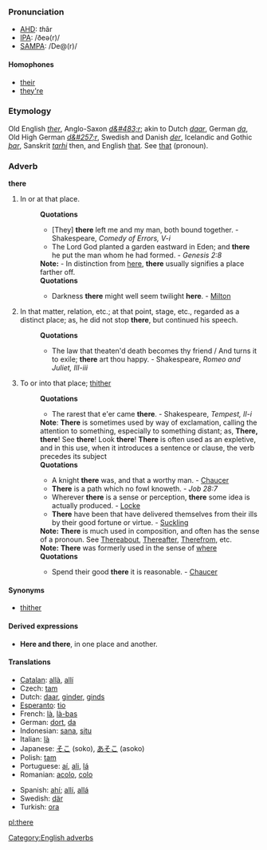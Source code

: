 ===Pronunciation===
*[[w:AHD|AHD]]: <i>th</i>âr
*[[w:IPA|IPA]]: /ðeə(r)/
*[[w:SAMPA|SAMPA]]: /De@(r)/

====Homophones====
*[[their]]
*[[they're]]

===Etymology===
Old English ''[[ther]]'', Anglo-Saxon ''[[d&#483;r]]''; akin to Dutch ''[[daar]]'', German ''[[da]]'', Old High German ''[[d&#257;r]]'', Swedish and Danish ''[[der]]'', Icelandic and Gothic ''[[þar]]'', Sanskrit ''[[tarhi]]'' then, and English [[that]]. See [[that]] (pronoun).

===Adverb===
'''there'''

#In or at that place. 
#:'''Quotations'''
#:*[They] '''there''' left me and my man, both bound together. - Shakespeare, ''Comedy of Errors, V-i''
#:*The Lord God planted a garden eastward in Eden; and '''there''' he put the man whom he had formed. - ''Genesis 2:8''
#:'''Note:''' - In distinction from [[here]], '''there''' usually signifies a place farther off. 
#:'''Quotations'''
#:*Darkness '''there''' might well seem twilight '''here'''. - [[Milton]]
#In that matter, relation, etc.; at that point, stage, etc., regarded as a distinct place; as, he did not stop '''there''', but continued his speech.
#:'''Quotations'''
#:*The law that theaten'd death becomes thy friend / And turns it to exile; '''there''' art thou happy. - Shakespeare, ''Romeo and Juliet, III-iii''
#To or into that place; [[thither]]
#:'''Quotations'''
#:*The rarest that e'er came '''there'''. - Shakespeare, ''Tempest, II-i''
#:'''Note''': '''There''' is sometimes used by way of exclamation, calling the attention to something, especially to something distant; as, '''There, there'''! See '''there'''! Look '''there'''! '''There''' is often used as an expletive, and in this use, when it introduces a sentence or clause, the verb precedes its subject
#:'''Quotations'''
#:*A knight '''there''' was, and that a worthy man. - [[Chaucer]]
#:*'''There''' is a path which no fowl knoweth. - ''Job 28:7''
#:*Wherever '''there''' is a sense or perception, '''there''' some idea is actually produced. - [[Locke]]
#:*'''There''' have been that have delivered themselves from their ills by their good fortune or virtue. - [[Suckling]]
#:'''Note:''' '''There''' is much used in composition, and often has the sense of a pronoun. See [[Thereabout]], [[Thereafter]], [[Therefrom]], etc.
#:'''Note:''' '''There''' was formerly used in the sense of [[where]]
#:'''Quotations'''
#:*Spend their good '''there''' it is reasonable. - [[Chaucer]]

====Synonyms====
*[[thither]]

====Derived expressions====
*'''Here and there''', in one place and another.

==== Translations ====
*[[Catalan]]: [[allà]], [[allí]]
*Czech: [[tam]]
*Dutch: [[daar]], [[ginder]], [[ginds]]
*[[Esperanto]]: [[tio]]
*French: [[là]], [[là-bas]]
*German: [[dort]], [[da]]
*Indonesian: [[sana]], [[situ]]
*Italian: [[là]]
*Japanese: [[そこ]] (soko), [[あそこ]] (asoko)
*Polish: [[tam]]
*Portuguese: [[aí]], [[ali]], [[lá]]
*Romanian: [[acolo]], [[colo]]
<!--*Russian: [[???]] (tam), [[????]] (tuda)-->
*Spanish: [[ahí]]; [[allí]], [[allá]]
*Swedish: [[där]]
*Turkish: [[ora]]

[[Category:English adverbs]]
[[pl:there]]
